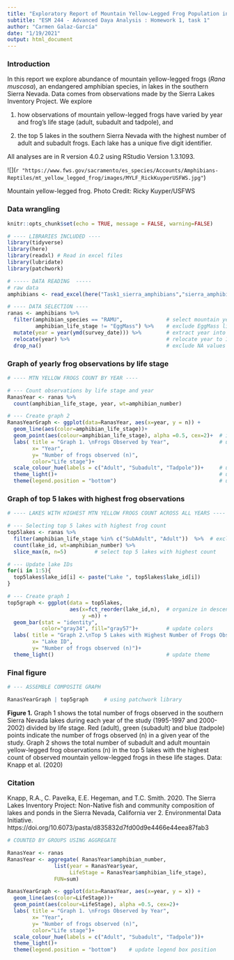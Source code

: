 ```yaml
---
title: "Exploratory Report of Mountain Yellow-Legged Frog Population in the Sierra Nevada Lakes"
subtitle: "ESM 244 - Advanced Daya Analysis : Homework 1, task 1"
author: "Carmen Galaz-García"
date: "1/19/2021"
output: html_document
---
```



### Introduction

In this report we explore abundance of mountain yellow-legged frogs (*Rana muscosa*), an endangered amphibian species, in lakes in the southern Sierra Nevada. 
Data comes from observations made by the Sierra Lakes Inventory Project. 
We explore 

(1) how observations of mountain yellow-legged frogs have varied by year and frog's life stage (adult, subadult and tadpole), and 

(2) the top 5 lakes in the southern Sierra Nevada with the highest number of adult and subadult frogs. Each lake has a unique five digit identifier. 

All analyses are in R version 4.0.2 using RStudio Version 1.3.1093.


![](`r "https://www.fws.gov/sacramento/es_species/Accounts/Amphibians-Reptiles/mt_yellow_legged_frog/images/MYLF_RickKuyperUSFWS.jpg"`)

Mountain yellow-legged frog.
Photo Credit: Ricky Kuyper/USFWS

### Data wrangling
```r
knitr::opts_chunk$set(echo = TRUE, message = FALSE, warning=FALSE)

# ---- LIBRARIES INCLUDED ----
library(tidyverse)
library(here)
library(readxl) # Read in excel files
library(lubridate) 
library(patchwork)
```


```r
# ----- DATA READING  -----
# raw data
amphibians <- read_excel(here("Task1_sierra_amphibians","sierra_amphibians.xlsx")) 

# ---- DATA SELECTION ----
ranas <- amphibians %>% 
  filter(amphibian_species == "RAMU",              # select mountain yellow-legged frog
         amphibian_life_stage != "EggMass") %>%    # exclude EggMass life stage
  mutate(year = year(ymd(survey_date))) %>%        # extract year into column
  relocate(year) %>%                               # relocate year to 1st column for easy reading
  drop_na()                                        # exclude NA values
```


### Graph of yearly frog observations by life stage

```r
# ---- MTN YELLOW FROGS COUNT BY YEAR ----

# --- Count observations by life stage and year
RanasYear <- ranas %>% 
  count(amphibian_life_stage, year, wt=amphibian_number)

# --- Create graph 2
RanasYearGraph <- ggplot(data=RanasYear, aes(x=year, y = n)) +
  geom_line(aes(color=amphibian_life_stage))+
  geom_point(aes(colour=amphibian_life_stage), alpha =0.5, cex=2)+  # include pts of count/year
  labs( title = "Graph 1. \nFrogs Observed by Year",                # update labels
        x= "Year",
        y= "Number of frogs observed (n)",
        color="Life stage")+
  scale_colour_hue(labels = c("Adult", "Subadult", "Tadpole"))+     # update legend labels
  theme_light()+                                                    # update theme
  theme(legend.position = "bottom")                                 # update legend box position
```

### Graph of top 5 lakes with highest frog observations
```r
# ---- LAKES WITH HIGHEST MTN YELLOW FROGS COUNT ACROSS ALL YEARS ----

# --- Selecting top 5 lakes with highest frog count
top5lakes <- ranas %>% 
  filter(amphibian_life_stage %in% c("SubAdult", "Adult"))  %>%  # exclude tadpole life stage
  count(lake_id, wt=amphibian_number) %>% 
  slice_max(n, n=5)         # select top 5 lakes with highest count

# --- Update lake IDs
for(i in 1:5){
  top5lakes$lake_id[i] <- paste("Lake ", top5lakes$lake_id[i])
}

# --- Create graph 1
top5graph <- ggplot(data = top5lakes, 
                    aes(x=fct_reorder(lake_id,n),  # organize in descending order
                        y =n)) +
  geom_bar(stat = "identity",
           color="gray34", fill="gray57")+         # update colors
  labs( title = "Graph 2.\nTop 5 Lakes with Highest Number of Frogs Observed",
        x= "Lake ID",
        y= "Number of frogs observed (n)")+ 
  theme_light()                                    # update theme

```

### Final figure
```r
# --- ASSEMBLE COMPOSITE GRAPH

RanasYearGraph | top5graph     # using patchwork library
```
**Figure 1.** 
Graph 1 shows the total number of frogs observed in the southern Sierra Nevada lakes during each year of the study (1995-1997 and 2000-2002) divided by life stage. 
Red (adult), green (subadult) and blue (tadpole) points indicate the number of frogs observed (n) in a given year of the study.
Graph 2 shows the total number of subadult and adult mountain yellow-legged frog observations (n) in the top 5 lakes with the highest count of observed mountain yellow-legged frogs in these life stages. 
Data: Knapp et al. (2020)

### Citation

Knapp, R.A., C. Pavelka, E.E. Hegeman, and T.C. Smith. 2020. The Sierra Lakes Inventory Project: Non-Native fish and community composition of lakes and ponds in the Sierra Nevada, California ver 2. Environmental Data Initiative. https://doi.org/10.6073/pasta/d835832d7fd00d9e4466e44eea87fab3



```r

# COUNTED BY GROUPS USING AGGREGATE

RanasYear <- ranas
RanasYear <- aggregate( RanasYear$amphibian_number, 
               list(year = RanasYear$year, 
                    LifeStage = RanasYear$amphibian_life_stage),
               FUN=sum)

RanasYearGraph <- ggplot(data=RanasYear, aes(x=year, y = x)) +
  geom_line(aes(color=LifeStage))+
  geom_point(aes(colour=LifeStage), alpha =0.5, cex=2)+
  labs( title = "Graph 1. \nFrogs Observed by Year",
        x= "Year",
        y= "Number of frogs observed (n)",
        color="Life stage")+
  scale_colour_hue(labels = c("Adult", "Subadult", "Tadpole"))+
  theme_light()+
  theme(legend.position = "bottom")    # update legend box position

```


